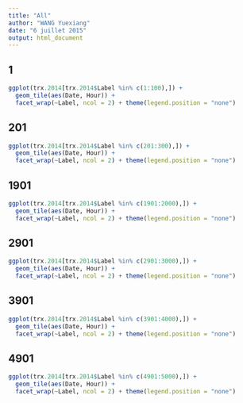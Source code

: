 ```yaml
---
title: "All"
author: "WANG Yuexiang"
date: "6 juillet 2015"
output: html_document
---
```


## 1
```r
ggplot(trx.2014[trx.2014$Label %in% c(1:100),]) + 
  geom_tile(aes(Date, Hour)) + 
  facet_wrap(~Label, ncol = 2) + theme(legend.position = "none")
```

## 201
```r
ggplot(trx.2014[trx.2014$Label %in% c(201:300),]) + 
  geom_tile(aes(Date, Hour)) + 
  facet_wrap(~Label, ncol = 2) + theme(legend.position = "none")
```

## 1901
```r
ggplot(trx.2014[trx.2014$Label %in% c(1901:2000),]) + 
  geom_tile(aes(Date, Hour)) + 
  facet_wrap(~Label, ncol = 2) + theme(legend.position = "none")
```

## 2901
```r
ggplot(trx.2014[trx.2014$Label %in% c(2901:3000),]) + 
  geom_tile(aes(Date, Hour)) + 
  facet_wrap(~Label, ncol = 2) + theme(legend.position = "none")
```

## 3901
```r
ggplot(trx.2014[trx.2014$Label %in% c(3901:4000),]) + 
  geom_tile(aes(Date, Hour)) + 
  facet_wrap(~Label, ncol = 2) + theme(legend.position = "none")
```

## 4901
```r

ggplot(trx.2014[trx.2014$Label %in% c(4901:5000),]) + 
  geom_tile(aes(Date, Hour)) + 
  facet_wrap(~Label, ncol = 2) + theme(legend.position = "none")
```